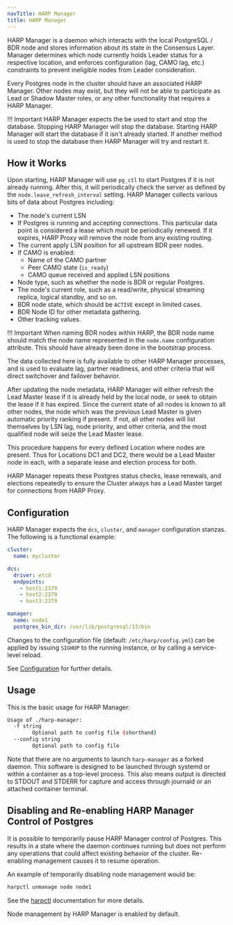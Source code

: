 ```yaml
---
navTitle: HARP Manager
title: HARP Manager
---
```


HARP Manager is a daemon which interacts with the local PostgreSQL / BDR node
and stores information about its state in the Consensus Layer. Manager
determines which node currently holds Leader status for a respective location,
and enforces configuration (lag, CAMO lag, etc.) constraints to prevent
ineligible nodes from Leader consideration.

Every Postgres node in the cluster should have an associated HARP Manager. 
Other nodes may exist, but they will not be able to participate as Lead or 
Shadow Master roles, or any other functionality that requires a HARP Manager.

!!! Important
    HARP Manager expects the be used to start and stop the database.  Stopping HARP Manager
    will stop the database.  Starting HARP Manager will start the database if it 
    isn't already started.  If another method is used to stop the database then 
    HARP Manager will try and restart it.

## How it Works

Upon starting, HARP Manager will use `pg_ctl` to start Postgres if it is not
already running. After this, it will periodically check the server as defined
by the `node.lease_refresh_interval` setting. HARP Manager collects various
bits of data about Postgres including:

* The node's current LSN
* If Postgres is running and accepting connections. This particular data point
  is considered a lease which must be periodically renewed. If it expires, HARP
  Proxy will remove the node from any existing routing.
* The current apply LSN position for all upstream BDR peer nodes.
* If CAMO is enabled:
    - Name of the CAMO partner
    - Peer CAMO state (`is_ready`)
    - CAMO queue received and applied LSN positions
* Node type, such as whether the node is BDR or regular Postgres.
* The node's current role, such as a read/write, physical streaming replica, 
  logical standby, and so on.
* BDR node state, which should be `ACTIVE` except in limited cases.
* BDR Node ID for other metadata gathering.
* Other tracking values.

!!! Important 
    When naming BDR nodes within HARP, the BDR node name should match the node
    name represented in the `node.name` configuration attribute. This should
    have already been done in the bootstrap process.

The data collected here is fully available to other HARP Manager processes, and
is used to evaluate lag, partner readiness, and other criteria that will direct
switchover and failover behavior.

After updating the node metadata, HARP Manager will either refresh the Lead 
Master lease if it is already held by the local node, or seek to obtain the 
lease if it has expired. Since the current state of all nodes is known to all
other nodes, the node which was the previous Lead Master is given automatic
priority ranking if present. If not, all other nodes will list themselves by
LSN lag, node priority, and other criteria, and the most qualified node will seize the Lead Master lease.

This procedure happens for every defined Location where nodes are present. Thus 
for Locations DC1 and DC2, there would be a Lead Master node in each, with a 
separate lease and election process for both.

HARP Manager repeats these Postgres status checks, lease renewals, and 
elections repeatedly to ensure the Cluster always has a Lead Master target for 
connections from HARP Proxy. 

## Configuration

HARP Manager expects the `dcs`, `cluster`, and `manager` configuration stanzas. 
The following is a functional example:

```yaml
cluster:
  name: mycluster

dcs:
  driver: etcd
  endpoints:
    - host1:2379
    - host2:2379
    - host3:2379

manager:
  name: node1
  postgres_bin_dir: /usr/lib/postgresql/13/bin
```

Changes to the configuration file (default: `/etc/harp/config.yml`) can be
applied by issuing `SIGHUP` to the running instance, or by calling a
service-level reload.

See [Configuration](04_configuration) for further details.

## Usage

This is the basic usage for HARP Manager:

```bash
Usage of ./harp-manager:
  -f string
    	Optional path to config file (shorthand)
  --config string
    	Optional path to config file
```

Note that there are no arguments to launch `harp-manager` as a forked daemon. 
This software is designed to be launched through systemd or within a container 
as a top-level process. This also means output is directed to STDOUT and STDERR
for capture and access through journald or an attached container terminal.

## Disabling and Re-enabling HARP Manager Control of Postgres

It is possible to temporarily pause HARP Manager control of Postgres. This 
results in a state where the daemon continues running but does not perform any 
operations that could affect existing behavior of the cluster. Re-enabling 
management causes it to resume operation.

An example of temporarily disabling node management would be:

```bash
harpctl unmanage node node1
```

See the [harpctl](08_harpctl) documentation for more details.

Node management by HARP Manager is enabled by default.
